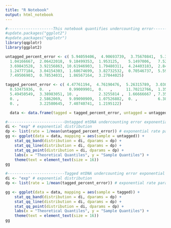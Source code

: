 ```yaml
---
title: "R Notebook"
output: html_notebook
---
```


```r
#--------------------This notebook quantifies undercounting error---------------------------------#
#update.packages("ggplot2")
#update.packages("qqplotr")
library(qqplotr)
library(ggplot2)

untagged_percent_error <- c( 5.94059406,  4.90693739,  3.75670841,  5.31914894,  0.56657224,  3.27169275,
  1.04166667,  2.06422018,  9.18499353,  1.953125,    5.1497006,   7.52823087,
  3.69843528,  3.92156863, 10.61946903,  1.79480311,  4.24403183,  2.84552846,
  1.24777184,  3.04154303,  1.68674699,  3.82732532,  0.70546737,  5.59440559,
  7.49506903,  0.78534031,  1.86567164,  3.27044025)

tagged_percent_error <- c( 4.47761194,  4.76190476,  5.26315789,  3.03030303,  0.84745763,  1.34228188,
  0.53475936,  0.  ,        0.99009901,  0.   ,      11.70212766,  1.35135135,
  5.49450549,  3.38983051, 10. ,         2.3255814 ,  1.66666667 , 7.35294118,
  0. ,         2.5862069,   9.09090909,  1.07526882,  0. ,         6.38297872,
  0. ,         3.22580645,  7.40740741,  1.2195122)

  data <- data.frame(tagged = tagged_percent_error, untagged = untagged_percent_error)
```

```R
#-------------------------Untagged mtDNA undercounting error exponential qq plot-----------------#
di <- "exp" # exponential distribution
dp <- list(rate = 1/mean(untagged_percent_error)) # exponential rate parameter
gg <- ggplot(data = data, mapping = aes(sample = untagged)) +
    stat_qq_band(distribution = di, dparams = dp) +
    stat_qq_line(distribution = di, dparams = dp) +
    stat_qq_point(distribution = di, dparams = dp) +
    labs(x = "Theoretical Quantiles", y = "Sample Quantiles") +
    theme(text = element_text(size = 16))
gg
```

```R
#-------------------------Tagged mtDNA undercounting error exponential qq plot-----------------#
di <- "exp" # exponential distribution
dp <- list(rate = 1/mean(tagged_percent_error)) # exponential rate parameter

gg <- ggplot(data = data, mapping = aes(sample = tagged)) +
    stat_qq_band(distribution = di, dparams = dp) +
    stat_qq_line(distribution = di, dparams = dp) +
    stat_qq_point(distribution = di, dparams = dp) +
    labs(x = "Theoretical Quantiles", y = "Sample Quantiles") +
    theme(text = element_text(size = 16))
gg
```



















